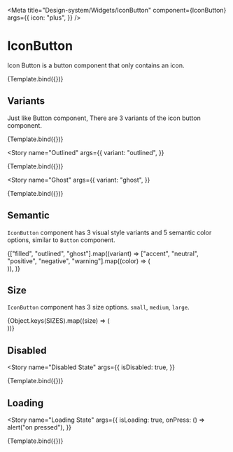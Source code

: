 
<Meta
  title="Design-system/Widgets/IconButton"
  component={IconButton}
  args={{
    icon: "plus",
  }}
/>


# IconButton

Icon Button is a button component that only contains an icon.

<Canvas>
  <Story name="IconButton">{Template.bind({})}</Story>
</Canvas>

<ArgsTable story="IconButton" of={IconButton} />

## Variants

Just like Button component, There are 3 variants of the icon button component.

<Story name="Filled">{Template.bind({})}</Story>

<Story
  name="Outlined"
  args={{
    variant: "outlined",
  }}
>
  {Template.bind({})}
</Story>

<Story
  name="Ghost"
  args={{
    variant: "ghost",
  }}
>
  {Template.bind({})}
</Story>

## Semantic

`IconButton` component has 3 visual style variants and 5 semantic color options, similar to `Button` component.

<Story name="Semantic">
  <Flex gap="spacing-2" wrap="wrap">
    {["filled", "outlined", "ghost"].map((variant) =>
      ["accent", "neutral", "positive", "negative", "warning"].map((color) => (
        <div key={`${variant}-${color}`} style={{ marginBottom: 10 }}>
          <IconButton variant={variant} color={color} icon="plus" />
        </div>
      )),
    )}
  </Flex>
</Story>

## Size

`IconButton` component has 3 size options. `small`, `medium`, `large`.

<Story name="Size">
  <Flex gap="spacing-2">
    {Object.keys(SIZES).map((size) => (
      <div key={size} style={{ marginBottom: 10 }}>
        <IconButton size={size} icon="plus" />
      </div>
    ))}
  </Flex>
</Story>

## Disabled

<Story
  name="Disabled State"
  args={{
    isDisabled: true,
  }}
>
  {Template.bind({})}
</Story>

## Loading

<Story
  name="Loading State"
  args={{
    isLoading: true,
    onPress: () => alert("on pressed"),
  }}
>
  {Template.bind({})}
</Story>

